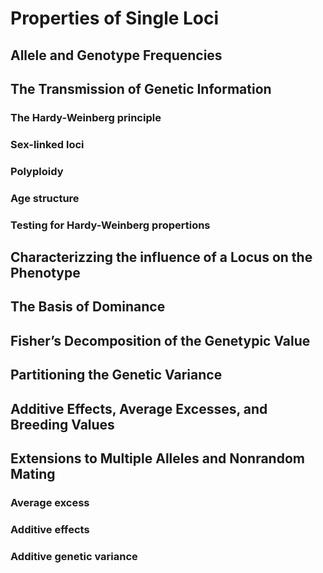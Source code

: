 # Properties of Single Loci

## Allele and Genotype Frequencies

## The Transmission of Genetic Information

### The Hardy-Weinberg principle

### Sex-linked loci

### Polyploidy

### Age structure

### Testing for Hardy-Weinberg propertions

## Characterizzing the influence of a Locus on the Phenotype

## The Basis of Dominance

## Fisher's Decomposition of the Genetypic Value

## Partitioning the Genetic Variance

## Additive Effects, Average Excesses, and Breeding Values

## Extensions to Multiple Alleles and Nonrandom Mating

### Average excess

### Additive effects

### Additive genetic variance